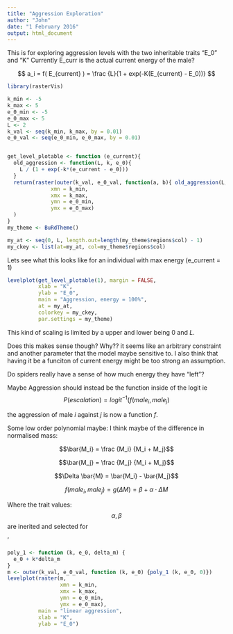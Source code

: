 ```yaml
---
title: "Aggression Exploration"
author: "John"
date: "1 February 2016"
output: html_document
---
```


This is for exploring aggression levels with the two inheritable traits "E_0" and "K"
Currently E_curr is the actual current energy of the male?

$$ a_i = f( E_{current} ) = \frac {L}{1 + exp(-K(E_{current} - E_0))}  $$

```R
library(rasterVis)

k_min <- -5
k_max <- 5
e_0_min <- -5
e_0_max <- 5
L <- 2
k_val <- seq(k_min, k_max, by = 0.01)
e_0_val <- seq(e_0_min, e_0_max, by = 0.01)


get_level_plotable <- function (e_current){
  old_aggression <- function(L, k, e_0){
    L / (1 + exp(-k*(e_current - e_0)))
  }
  return(raster(outer(k_val, e_0_val, function(a, b){ old_aggression(L, a, b)}), 
              xmn = k_min,
              xmx = k_max,
              ymn = e_0_min,
              ymx = e_0_max)
  )
}
my_theme <- BuRdTheme()

my_at <- seq(0, L, length.out=length(my_theme$regions$col) - 1)
my_ckey <- list(at=my_at, col=my_theme$regions$col)

```

Lets see what this looks like for an individual with max energy (e_current = 1)

```R

levelplot(get_level_plotable(1), margin = FALSE, 
          xlab = "K", 
          ylab = "E_0",
          main = "Aggression, energy = 100%", 
          at = my_at, 
          colorkey = my_ckey,
          par.settings = my_theme)

```

This kind of scaling is limited by a upper and lower being $0$ and $L$.

Does this makes sense though? Why?? it seems like an arbitrary constraint and another parameter that the model maybe sensitive to.
I also think that  having it be a funciton of current energy might be too strong an assumption. 

Do spiders really have a sense of how much energy they have "left"?

Maybe Aggression should instead be the function inside of the logit ie
$$ P(escalation) = logit^{-1}(f(male_i, male_j)$$

the aggression of male $i$ against $j$ is now a function $f$.

Some low order polynomial maybe:
I think maybe of the difference in normalised mass:

$$\bar{M_i} = \frac {M_i} {M_i + M_j}$$

$$\bar{M_j} = \frac {M_j} {M_i + M_j}$$

$$\Delta \bar{M} = \bar{M_i} - \bar{M_j}$$

$$f(male_i, male_j) = g(\Delta M) = \beta + \alpha \cdot \Delta M $$

Where the trait values:
$$\alpha , \beta$$
are inerited and selected for

'
```R
poly_1 <- function (k, e_0, delta_m) {
  e_0 + k*delta_m
}
m <- outer(k_val, e_0_val, function (k, e_0) {poly_1 (k, e_0, 0)})
levelplot(raster(m,
                 xmn = k_min,
                 xmx = k_max,
                 ymn = e_0_min,
                 ymx = e_0_max), 
          main = "linear aggression",
          xlab = "K", 
          ylab = "E_0")
```

